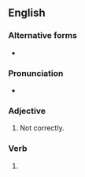 ==English==

===Alternative forms===
* {{l|en|misspelt}} {{qualifier|British}}

===Pronunciation===
* {{audio|en|en-us-misspelled.ogg|Audio (US)}}

===Adjective===
{{en-adj|-}}

# Not {{l|en|spell#Etymology 2|spelled}} correctly. 
#: {{ux|en|The ransom letter contained many '''misspelled''' words.}}

===Verb===
{{head|en|verb form}}

# {{en-past of|misspell}}